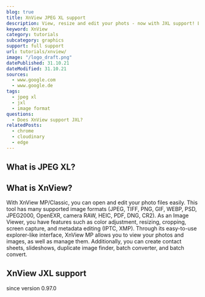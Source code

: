 ```yaml
---
blog: true
title: XnView JPEG XL support
description: View, resize and edit your phots - now with JXL support! Learn how to use JXL images within XnView.
keyword: XnView
category: tutorials
subcategory: graphics
support: full support
url: tutorials/xnview/
image: "/logo_draft.png"
datePublished: 31.10.21
dateModified: 31.10.21
sources:
  - www.google.com
  - www.google.de
tags:
  - jpeg xl
  - jxl
  - image format
questions:
  - Does XnView support JXL?
relatedPosts:
  - chrome
  - cloudinary
  - edge
---
```


## What is JPEG XL?

## What is XnView?

With XnView MP/Classic, you can open and edit your photo files easily. This tool has many supported image formats (JPEG, TIFF, PNG, GIF, WEBP, PSD, JPEG2000, OpenEXR, camera RAW, HEIC, PDF, DNG, CR2). As an Image Viewer, you have features such as color adjustment, resizing, cropping, screen capture, and metadata editing (IPTC, XMP). Through its easy-to-use explorer-like interface, XnView MP allows you to view your photos and images, as well as manage them. Additionally, you can create contact sheets, slideshows, duplicate image finder, batch converter, and batch convert.

## XnView JXL support

since version 0.97.0

